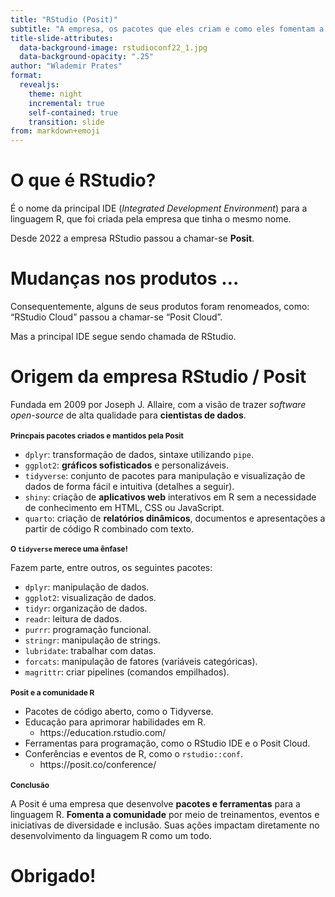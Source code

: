 ```yaml
---
title: "RStudio (Posit)"
subtitle: "A empresa, os pacotes que eles criam e como eles fomentam a comunidade R."
title-slide-attributes:
  data-background-image: rstudioconf22_1.jpg
  data-background-opacity: ".25"
author: "Wlademir Prates"
format:
  revealjs: 
    theme: night
    incremental: true
    self-contained: true
    transition: slide
from: markdown+emoji
---
```


# O que é RStudio? {background-image="rstudio_screenshot.png" background-opacity=".12"}

É o nome da principal IDE (*Integrated Development Environment*) para a linguagem R, que foi criada pela empresa que tinha o mesmo nome.

Desde 2022 a empresa RStudio passou a chamar-se **Posit**.

# Mudanças nos produtos ... {background-image="posit_cloud.png" background-opacity=".12" background-color="#E7AD52"}

Consequentemente, alguns de seus produtos foram renomeados, como: "RStudio Cloud" passou a chamar-se "Posit Cloud".

Mas a principal IDE segue sendo chamada de RStudio.

# Origem da empresa RStudio / Posit

Fundada em 2009 por Joseph J. Allaire, com a visão de trazer *software open-source* de alta qualidade para **cientistas de dados**.

## Princpais pacotes criados e mantidos pela Posit {style="font-size: 0.85em;"}

- `dplyr`: transformação de dados, sintaxe utilizando `pipe`.
- `ggplot2`: **gráficos sofisticados** e personalizáveis.
- `tidyverse`: conjunto de pacotes para manipulação e visualização de dados de forma fácil e intuitiva (detalhes a seguir).
- `shiny`: criação de **aplicativos web** interativos em R sem a necessidade de conhecimento em HTML, CSS ou JavaScript.
- `quarto`: criação de **relatórios dinâmicos**, documentos e apresentações a partir de código R combinado com texto.

## O `tidyverse` merece uma ênfase! {background-color="#333" style="font-size: 0.85em;"}

Fazem parte, entre outros, os seguintes pacotes:

- `dplyr`: manipulação de dados.
- `ggplot2`: visualização de dados.
- `tidyr`: organização de dados.
- `readr`: leitura de dados.
- `purrr`: programação funcional.
- `stringr`: manipulação de strings.
- `lubridate`: trabalhar com datas.
- `forcats`: manipulação de fatores (variáveis categóricas).
- `magrittr`: criar pipelines (comandos empilhados).

# Posit e a comunidade R {background-image="rstudioconf22_1.jpg" background-opacity=".12" style="font-size: 0.85em;"}

- Pacotes de código aberto, como o Tidyverse.
- Educação para aprimorar habilidades em R.
  - https://education.rstudio.com/
- Ferramentas para programação, como o RStudio IDE e o Posit Cloud.
- Conferências e eventos de R, como o `rstudio::conf`.
  - https://posit.co/conference/

# Conclusão {style="font-size: 0.85em;"}

A Posit é uma empresa que desenvolve **pacotes e ferramentas** para a linguagem R. **Fomenta a comunidade** por meio de treinamentos, eventos e iniciativas de diversidade e inclusão. Suas ações impactam diretamente no desenvolvimento da linguagem R como um todo.

# Obrigado!

